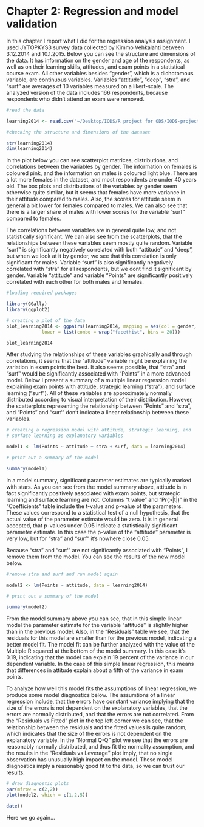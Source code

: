 # Chapter 2: Regression and model validation

In this chapter I report what I did for the regression analysis assignment. I used JYTOPKYS3 survey data collected by Kimmo Vehkalahti between 3.12.2014 and 10.1.2015. Below you can see the structure and dimensions of the data. It has information on the gender and age of the respondents, as well as on their learning skills, attitudes, and exam points in a statistical course exam. All other variables besides "gender", which is a dichotomous variable, are continuous variables. Variables "attitude", "deep", "stra", and "surf" are averages of 10 variables measured on a likert-scale. The analyzed version of the data includes 166 respondents, because respondents who didn't attend an exam were removed.

```r
#read the data

learning2014 <- read.csv("~/Desktop/IODS/R project for ODS/IODS-project/data/learning2014.csv", row.names = 1)

#checking the structure and dimensions of the dataset

str(learning2014)
dim(learning2014)

```

In the plot below you can see scatterplot matrices, distributions, and correlations between the variables by gender. The information on females is coloured pink, and the information on males is coloured light blue. There are a lot more females in the dataset, and most respondents are under 40 years old. The box plots and distributions of the variables by gender seem otherwise quite similar, but it seems that females have more variance in their attitude compared to males. Also, the scores for attitude seem in general a bit lower for females compared to males. We can also see that there is a larger share of males with lower scores for the variable "surf" compared to females. 

The correlations between variables are in general quite low, and not statistically significant. We can also see from the scatterplots, that the relationships between these variables seem mostly quite random. Variable "surf" is significantly negatively correlated with both "attitude" and "deep", but when we look at it by gender, we see that this correlation is only significant for males. Variable "surf" is also significantly negatively correlated with "stra" for all respondents, but we dont find it significant by gender. Variable "attitude" and variable "Points" are significantly positively correlated with each other for both males and females. 

```r
#loading required packages

library(GGally)
library(ggplot2)

# creating a plot of the data
plot_learning2014 <- ggpairs(learning2014, mapping = aes(col = gender, alpha = 0.3),
             lower = list(combo = wrap("facethist", bins = 20)))

plot_learning2014
```

After studying the relationships of these variables graphically and through correlations, it seems that the "attitude" variable might be explaining the variation in exam points the best. It also seems possible, that "stra" and "surf" would be significantly associated with "Points" in a more advanced model. Below I present a summary of a multiple linear regression model explaining exam points with attitude, strategic learning ("stra"), and surface learning ("surf"). All of these variables are approximately normally distributed according to visual interpretation of their distribution. However, the scatterplots representing the relationship between "Points" and "stra", and "Points" and "surf" don't indicate a linear relationship between these variables.

```r
# creating a regression model with attitude, strategic learning, and 
# surface learning as explanatory variables

model1 <- lm(Points ~ attitude + stra + surf, data = learning2014)

# print out a summary of the model

summary(model1)
```

In a model summary, significant parameter estimates are typically marked with stars. As you can see from the model summary above, attitude is in fact significantly positively associated with exam points, but strategic learning and surface learning are not. Columns "t value" and "Pr(>|t|)" in the "Coefficients" table include the t-value and p-value of the parameters. These values correspond to a statistical test of a null hypothesis, that the actual value of the parameter estimate would be zero. It is in general accepted, that p-values under 0.05 indicate a statistically significant parameter estimate. In this case the p-value of the "attitude" parameter is very low, but for "stra" and "surf" it's nowhere close 0.05.

Because "stra" and "surf" are not significantly associated with "Points", I remove them from the model. You can see the results of the new model below. 

```r
#remove stra and surf and run model again

model2 <- lm(Points ~ attitude, data = learning2014)

# print out a summary of the model

summary(model2)
```

From the model summary above you can see, that in this simple linear model the parameter estimate for the variable "attitude" is slightly higher than in the previous model. Also, in the "Residuals" table we see, that the residuals for this model are smaller than for the previous model, indicating a better model fit. The model fit can be further analyzed with the value of the Multiple R squared at the bottom of the model summary. In this case it's 0.19, indicating that the model can explain 19 percent of the variance in our dependent variable. In the case of this simple linear regression, this means that differences in attitude explain about a fifth of the variance in exam points.

To analyze how well this model fits the assumptions of linear regression, we produce some model diagnostics below. The assumtions of a linear regression include, that the errors have constant variance implying that the size of the errors is not dependent on the explanatory variables, that the errors are normally distributed, and that the errors are not correlated. From the "Residuals vs Fitted" plot in the top left corner we can see, that the relationship between the residuals and the fitted values is quite random, which indicates that the size of the errors is not dependent on the explanatory variable. In the "Normal Q-Q" plot we see that the errors are reasonably normally distributed, and thus fit the normality assumption, and the results in the "Residuals vs Leverage" plot imply, that no single observation has unusually high impact on the model. These model diagnostics imply a reasonably good fit to the data, so we can trust our results. 

```r
# draw diagnostic plots
par(mfrow = c(2,2))
plot(model2, which = c(1,2,5))
```

```r
date()
```

Here we go again...
